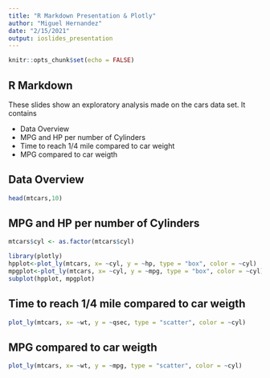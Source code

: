 ```yaml
---
title: "R Markdown Presentation & Plotly"
author: "Miguel Hernandez"
date: "2/15/2021"
output: ioslides_presentation
---
```


```r
knitr::opts_chunk$set(echo = FALSE)
```

## R Markdown

These slides show an exploratory analysis made on the cars data set. It contains 

- Data Overview
- MPG and HP per number of Cylinders
- Time to reach 1/4 mile compared to car weight
- MPG compared to car weigth

## Data Overview

```r
head(mtcars,10)
```

## MPG and HP per number of Cylinders
```r
mtcars$cyl <- as.factor(mtcars$cyl)
```

```r
library(plotly)
hpplot<-plot_ly(mtcars, x= ~cyl, y = ~hp, type = "box", color = ~cyl)
mpgplot<-plot_ly(mtcars, x= ~cyl, y = ~mpg, type = "box", color = ~cyl)
subplot(hpplot, mpgplot)
```

## Time to reach 1/4 mile compared to car weigth 

```r
plot_ly(mtcars, x= ~wt, y = ~qsec, type = "scatter", color = ~cyl)

```

## MPG compared to car weigth 

```r
plot_ly(mtcars, x= ~wt, y = ~mpg, type = "scatter", color = ~cyl)

```